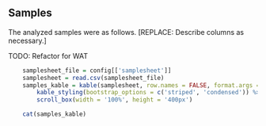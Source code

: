 ## Samples

The analyzed samples were as follows. [REPLACE: Describe columns as necessary.]

TODO: Refactor for WAT


```r
    samplesheet_file = config[['samplesheet']]
    samplesheet = read.csv(samplesheet_file)
    samples_kable = kable(samplesheet, row.names = FALSE, format.args = list(big.mark = ',', scientific = FALSE)) %>%
        kable_styling(bootstrap_options = c('striped', 'condensed')) %>%
        scroll_box(width = '100%', height = '400px')
```



```r
    cat(samples_kable)
```

